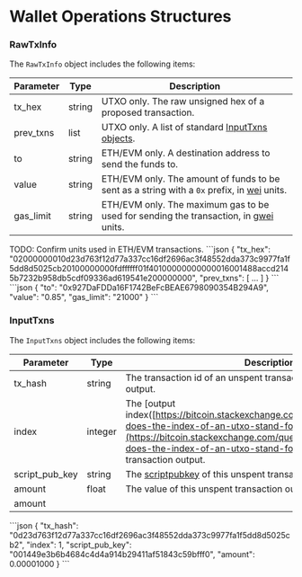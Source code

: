 
# Wallet Operations Structures

### RawTxInfo

The `RawTxInfo` object includes the following items:

| Parameter  | Type   | Description                                                                                                                                                                                                                  |
| ---------- | ------ | ---------------------------------------------------------------------------------------------------------------------------------------------------------------------------------------------------------------------------- |
| tx\_hex    | string | UTXO only. The raw unsigned hex of a proposed transaction.                                                                                                                                                                   |
| prev\_txns | list   | UTXO only. A list of standard [InputTxns objects](/atomicdex/api/common_structures/wallet/#input-txns).                                                                                                                      |
| to         | string | ETH/EVM only. A destination address to send the funds to.                                                                                                                                                                    |
| value      | string | ETH/EVM only. The amount of funds to be sent as a string with a `0x` prefix, in [wei](https://ethereum.stackexchange.com/questions/253/the-ether-denominations-are-called-finney-szabo-and-wei-what-who-are-these-na) units. |
| gas\_limit | string | ETH/EVM only. The maximum gas to be used for sending the transaction, in [gwei](https://eth-converter.com/) units.                                                                                                           |

<DevComment>
  TODO: Confirm units used in ETH/EVM transactions.
</DevComment>

<CollapsibleSection expandedText="Hide UTXO Example" collapsedText="Show UTXO Example">
  ```json
    {
        "tx_hex": "02000000010d23d763f12d77a337cc16df2696ac3f48552dda373c9977fa1f5dd8d5025cb20100000000fdffffff01f40100000000000016001488accd2145b7232b958db5cdf09336ad619541e200000000",
        "prev_txns": [
            ...
        ]
    }
  ```
</CollapsibleSection>

<CollapsibleSection expandedText="Hide ETH/EVM Example" collapsedText="Show ETH/EVM Example">
  ```json
    {
        "to": "0x927DaFDDa16F1742BeFcBEAE6798090354B294A9",
        "value": "0.85",
        "gas_limit": "21000"
    }
  ```
</CollapsibleSection>

### InputTxns

The `InputTxns` object includes the following items:

| Parameter        | Type    | Description                                                                                                                                                                                                                                         |
| ---------------- | ------- | --------------------------------------------------------------------------------------------------------------------------------------------------------------------------------------------------------------------------------------------------- |
| tx\_hash         | string  | The transaction id of an unspent transaction from the same wallet output.                                                                                                                                                                           |
| index            | integer | The \[output index([https://bitcoin.stackexchange.com/questions/100765/what-does-the-index-of-an-utxo-stand-for](https://bitcoin.stackexchange.com/questions/100765/what-does-the-index-of-an-utxo-stand-for))] of this unspent transaction output. |
| script\_pub\_key | string  | The [scriptpubkey](https://learnmeabitcoin.com/technical/scriptPubKey) of this unspent transaction output.                                                                                                                                          |
| amount           | float   | The value of this unspent transaction output.                                                                                                                                                                                                       |
| amount           |         |                                                                                                                                                                                                                                                     |

<CollapsibleSection expandedText="Hide Example" collapsedText="Show Example">
  ```json
    {
        "tx_hash": "0d23d763f12d77a337cc16df2696ac3f48552dda373c9977fa1f5dd8d5025cb2",
        "index": 1,
        "script_pub_key": "001449e3b6b4684c4d4a914b29411af51843c59bfff0",
        "amount": 0.00001000
    }
  ```
</CollapsibleSection>

